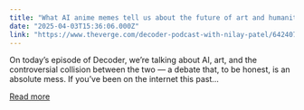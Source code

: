```yaml
---
title: "What AI anime memes tell us about the future of art and humanity"
date: "2025-04-03T15:36:06.000Z"
link: "https://www.theverge.com/decoder-podcast-with-nilay-patel/642407/studio-ghibli-ai-art-debate-ethics-openai-chatgpt"
---
```


On today’s episode of Decoder, we’re talking about AI, art, and the controversial collision between the two — a debate that, to be honest, is an absolute mess. If you’ve been on the internet this past...

[Read more](https://www.theverge.com/decoder-podcast-with-nilay-patel/642407/studio-ghibli-ai-art-debate-ethics-openai-chatgpt)
